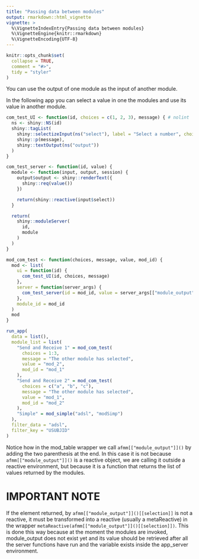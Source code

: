 ```yaml
---
title: "Passing data between modules"
output: rmarkdown::html_vignette
vignette: >
  %\VignetteIndexEntry{Passing data between modules}
  %\VignetteEngine{knitr::rmarkdown}
  %\VignetteEncoding{UTF-8}
---
```


```r
knitr::opts_chunk$set(
  collapse = TRUE,
  comment = "#>",
  tidy = "styler"
)
```

You can use the output of one module as the input of another module. 

In the following app you can select a value in one the modules and use its value in another module.

```r
com_test_UI <- function(id, choices = c(1, 2, 3), message) { # nolint
  ns <- shiny::NS(id)
  shiny::tagList(
    shiny::selectizeInput(ns("select"), label = "Select a number", choices = choices),
    shiny::p(message),
    shiny::textOutput(ns("output"))
  )
}

com_test_server <- function(id, value) {
  module <- function(input, output, session) {
    output$output <- shiny::renderText({
      shiny::req(value())
    })

    return(shiny::reactive(input$select))
  }

  return(
    shiny::moduleServer(
      id,
      module
    )
  )
}

mod_com_test <- function(choices, message, value, mod_id) {
  mod <- list(
    ui = function(id) {
      com_test_UI(id, choices, message)
    },
    server = function(server_args) {
      com_test_server(id = mod_id, value = server_args[["module_output"]]()[[value]])
    },
    module_id = mod_id
  )
  mod
}

run_app(
  data = list(),
  module_list = list(
    "Send and Receive 1" = mod_com_test(
      choices = 1:3,
      message = "The other module has selected",
      value = "mod_2",
      mod_id = "mod_1"
    ),
    "Send and Receive 2" = mod_com_test(
      choices = c("a", "b", "c"),
      message = "The other module has selected",
      value = "mod_1",
      mod_id = "mod_2"
    ),
    "Simple" = mod_simple("adsl", "modSimp")
  ),
  filter_data = "adsl",
  filter_key = "USUBJID"
)
```

Notice how in the mod_table wrapper we call `afmm[["module_output"]]()` by adding the two parenthesis at the end. In this case it is not because `afmm[["module_output"]]()` is a reactive object, we are calling it outside a reactive environment, but because it is a function that returns the list of values returned by the modules.

# IMPORTANT NOTE
If the element returned, by `afmm[["module_output"]]()[[selection]]` is not a reactive, it must be transformed into a reactive (usually a metaReactive) in the wrapper `metaReactive(afmm[["module_output"]]()[[selection]])`. This is done this way because at the moment the modules are invoked, module_output does not exist yet and its value should be retrieved after all the server functions have run and the variable exists inside the app_server environment.
